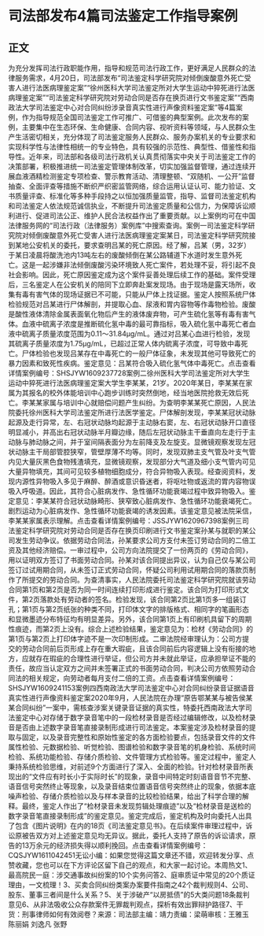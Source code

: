 # 司法部发布4篇司法鉴定工作指导案例
## 正文
为充分发挥司法行政职能作用，指导和规范司法行政工作，更好满足人民群众的法律服务需求，4月20日，司法部发布“司法鉴定科学研究院对倾倒废酸意外死亡受害人进行法医病理鉴定案”“徐州医科大学司法鉴定所对大学生运动中猝死进行法医病理鉴定案”“司法鉴定科学研究院对劳动合同是否存在换页进行文书鉴定案”“西南政法大学司法鉴定中心对合同纠纷涉录音真实性进行声像资料鉴定案”等4篇案例，作为指导规范全国司法鉴定工作可推广、可借鉴的典型案例。此次发布的案例，主要集中在生态环保、生命健康、合同内容、视听资料等领域，与人民群众生产生活密切相关，充分体现了司法鉴定服务人民群众、服务办案机关的专业要求和实现科学性与法律性相统一的专业特色，具有较强的示范性、典型性、借鉴性和指导性。近年来，司法部和各级司法行政机关认真贯彻落实中央关于司法鉴定工作的决策部署，积极推进统一司法鉴定管理体制改革，切实加强监督管理，通过连续开展血液酒精检测鉴定专项检查、警示教育活动、清理整顿、“双随机、一公开”监督抽查、全面评查等措施不断织严织密监管网络，综合运用认证认可、能力验证、文书质量评查、标准化等多种手段持之以恒加强质量监管，指导、监督司法鉴定机构和司法鉴定人依法规范诚信执业，不断提升司法鉴定质量和公信力，为保障诉讼顺利进行、促进司法公正、维护人民合法权益作出了重要贡献。以上案例均可在中国法律服务网的“司法行政（法律服务）案例库”中搜索查询。案例一司法鉴定科学研究院对倾倒废酸意外死亡受害人进行法医病理鉴定案某日，司法鉴定科学研究院接到某地公安机关的委托，要求查明吕某的死亡原因。经了解，吕某（男，32岁）于某日凌晨将酸洗池内13吨左右的废酸倾倒在某公路辅道下水道时发生意外死亡。这是一起涉嫌非法倾倒废酸污染环境致人死亡案件，若处理不妥，将引起不良社会影响。因此，死亡原因鉴定成为这个案件妥善处理后续工作的基础。案件受理后，三名鉴定人在公安机关的陪同下立即奔赴案发现场。由于现场是露天场所，收集有毒有害气体的现场证据已不可能，只能从尸体上找证据。鉴定人按照系统尸体检验规范对吕某进行尸体解剖，并提取心血、尿液和胃内容物等作毒物检验。废酸是酸性液体清除金属表面氧化物后产生的液体废弃物，可产生硫化氢等有毒有害气体。血液中硫离子浓度是推断硫化氢中毒的最可靠指标，吸入硫化氢中毒死亡者血液中硫离子质量浓度范围为0.11～31.84μg/mL。通过对吕某心血进行检验，发现其硫离子质量浓度为1.75μg/mL，已超过正常人体内硫离子浓度，可导致中毒死亡。尸体检验也发现吕某存在中毒死亡的一般尸体征象，未发现其他可导致死亡的暴力因素和致死性疾病。鉴定意见：吕某符合吸入硫化氢气体中毒死亡。点击查看详情案例编号：SHSJYW1609237728案例二徐州医科大学司法鉴定所对大学生运动中猝死进行法医病理鉴定案大学生李某某，21岁。2020年某日，李某某在家属为其报名的校外体能培训中心跑步训练时突然倒地，经当地医院抢救无效后死亡。李某某家属与培训中心就赔偿问题产生纠纷。为查明李某某死亡原因，人民法院委托徐州医科大学司法鉴定所进行法医学鉴定。尸体解剖发现，李某某冠状动脉起源及走行异常，左、右冠状动脉均起源于主动脉右窦，左、右冠状动脉开口直径明显减小，并高出右冠状动脉半月瓣边缘，随后左冠状动脉主干垂直向左走行于主动脉与肺动脉之间，并于室间隔表面分为左前降支及左旋支。显微镜观察发现左冠状动脉主干局部管腔狭窄，管壁厚薄不均等。同时，发现双肺主支气管及叶支气管内见大量灰黑色食物残渣填充，显微镜观察，发现部分大气道及细小支气管内可见大量异物填充，其间可见较多植物细胞成分，符合异物吸入表现。经查阅资料，发现内源性异物吸入多见于麻醉、醉酒或意识昏迷者，将呕吐物或返流的胃内容物误吸入呼吸道。因此，其符合心脏病发作、急性循环功能衰竭过程中致异物吸入。鉴定意见：李某某符合冠状动脉畸形、狭窄致心脏病发作、急性循环功能衰竭死亡。剧烈运动为心脏病发作、急性循环功能衰竭的诱发因素。该鉴定意见被法院采信，李某某家属表示理解。点击查看详情案例编号：JSSJYW1620967398案例三司法鉴定科学研究院对劳动合同是否存在换页印刷进行文书鉴定案孙某与就职的某公司发生劳动争议。依据劳动合同法，孙某要求公司方支付未签订劳动合同的二倍工资及其他经济赔偿。一审过程中，公司方向法院提交了一份两页的《劳动合同》，用以证明双方签订了书面劳动合同。孙某对该合同提出异议，认为自己仅与某公司签订过试用期合同，从未签订正式劳动合同，怀疑公司利用试用期合同的落款页制作了所提交的劳动合同。为查清事实，人民法院委托司法鉴定科学研究院就该劳动合同第1页和第2页是否为同一时间连续打印形成进行鉴定。该合同为打印形式文件，第2页落款处有劳动者的签名。检验发现，该合同第2页比第1页多一组装订孔；第1页与第2页纸张的种类不同，打印体文字的排版格式、相同字的笔画形态和显微墨迹分布特征均有明显差异。另外，该合同第1页上有印刷机具留下的周期性痕迹，而第2页上没有。综合上述检验结果，鉴定意见为：检材《劳动合同》的第1页与第2页上打印体字迹不是一次印制形成。二审法院经审理认为：公司方提交的劳动合同前后页形成上存在重大瑕疵，且该合同前后内容逻辑上没有衔接的地方，应就存在瑕疵的合理性进行举证，但公司方并未就此举证，应承担举证不能的责任，故应当认定双方之间并未签署正式的书面劳动合同，判决公司方依照劳动合同法的相关规定，向劳动者每月支付二倍的工资。点击查看详情案例编号：SHSJYW1609241153案例四西南政法大学司法鉴定中心对合同纠纷录音证据语音真实性进行声像资料鉴定案2020年9月，人民法院在办理“原告鄂某某与被告侯某某合同纠纷”一案中，需核查涉案关键录音证据的真实性，特委托西南政法大学司法鉴定中心对存储于数字录音笔中的一段检材录音是否经过编辑修改，以及检材录音是否由上述数字录音笔直接录制形成进行司法鉴定。本案鉴定涉及检材录音的提取与固定，以及录音完整性和原始性鉴定的各方面检验要点，包括录音文件的文件属性检验、元数据检验、听觉检验、图谱检验和数字录音笔的机身检验、系统时间检验、系统功能检验、存储介质检验、文件管理方式检验等。鉴定过程中，鉴定人秉持系统检验思维，对前述9个方面进行了深入、全面的检验。针对检材录音所表现出的“文件应有时长小于实际时长”的现象，录音中间特定时刻语音音节不完整、语音信号突然终止等现象，以及录音结束位置语音信号突然终止的现象，依据本底噪声检验、存储介质检验以及与样本录音的比较检验结果，给出了科学合理的解释。最终，鉴定人作出了“检材录音未发现剪辑处理痕迹”以及“检材录音是送检的数字录音笔直接录制形成”的鉴定意见。鉴定完成后，鉴定机构及时向委托人出具了包含《图片说明》在内的18页《司法鉴定意见书》。在后续案件审理过程中，诉讼原被告双方对上述鉴定意见均无异议。据此，委托人支持了原告的诉讼请求，原告的13万余元的经济损失得以顺利挽回。点击查看详情案例编号：CQSJYW1611042451无讼小编：如果您觉得这篇文章还不错，欢迎转发分享、点赞收藏，您也可以在下方评论区留下自己的观点，和大家一起讨论。本周热文1、最高院民一庭：涉交通事故纠纷案的10个实务问答2、庭审质证中常见的20个质证理由，一文梳理！3、买卖合同纠纷类案办案要件指南之42个裁判规则4、公司、股东、董事三者间是什么关系？5、关于涉破产“以房抵债”的5大类问题18条裁判意见6、从非法吸收公众存款案件无罪裁判观点，探析有效出罪辩护路径7、干货：刑事律师如何有效阅卷？来源：司法部主编：靖力责编：梁萌审核：王雅玉 陈丽娟 刘逸凡 张野